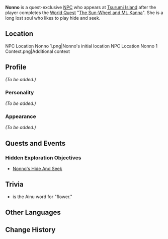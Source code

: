 {{Meta
<!-- Remove this template after adding the missing info -->
|missing_NPC_profile  = yes
}}
{{Character Infobox
|type             = Quest NPC
|deceased         = Past
|image            = NPC Nonno.png
|region           = Inazuma
}}
'''Nonno''' is a quest-exclusive [[NPC]] who appears at [[Tsurumi Island]] after the player completes the [[World Quest]] "[[The Sun-Wheel and Mt. Kanna]]". She is a long lost soul who likes to play hide and seek.

==Location==
<gallery hideaddbutton="true" captionalign="center">
NPC Location Nonno 1.png|Nonno's initial location
NPC Location Nonno 1 Context.png|Additional context
</gallery>

==Profile==
<!-- detailed story/lore information goes here -->
''(To be added.)''

===Personality===
''(To be added.)''

===Appearance===
''(To be added.)''

==Quests and Events==
===Hidden Exploration Objectives===
* [[Nonno's Hide And Seek]]

==Trivia==
* {{Lang|"Nonno"|ain=ノンノ|ain_rm=non-no}} is the Ainu word for "flower."

==Other Languages==
{{Other Languages|default_hidden = 1
|en      = Nonno
|zhs     = 音乃
|zhs_rm  = Yīnnǎi
|zht     = 音乃
|zht_rm  = Yīnnǎi
|ja      = ノンノ
|ja_rm   = Nonno
|ko      = 논노
|ko_rm   = Nonno
|es      = Nonno
|fr      = Nonno
|ru      = Нонно
|th      = Nonno
|vi      = Nonno
|de      = Nonno
|id      = Nonno
|pt      = Nonno
}}

==Change History==
{{Change History|2.2}}